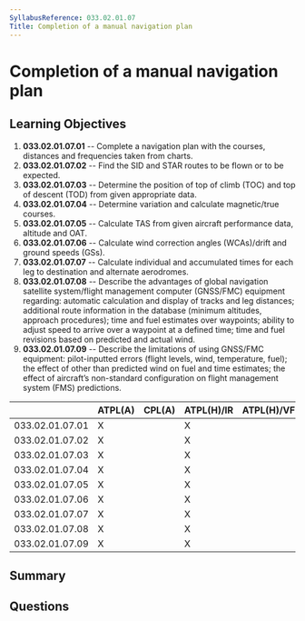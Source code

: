 ```yaml
---
SyllabusReference: 033.02.01.07
Title: Completion of a manual navigation plan
---
```


# Completion of a manual navigation plan

## Learning Objectives

1. **033.02.01.07.01** -- Complete a navigation plan with the courses, distances
   and frequencies taken from charts.
2. **033.02.01.07.02** -- Find the SID and STAR routes to be flown or to be
   expected.
3. **033.02.01.07.03** -- Determine the position of top of climb (TOC) and top of
   descent (TOD) from given appropriate data.
4. **033.02.01.07.04** -- Determine variation and calculate magnetic/true courses.
5. **033.02.01.07.05** -- Calculate TAS from given aircraft performance data,
   altitude and OAT.
6. **033.02.01.07.06** -- Calculate wind correction angles (WCAs)/drift and ground
   speeds (GSs).
7. **033.02.01.07.07** -- Calculate individual and accumulated times for each leg
   to destination and alternate aerodromes.
8. **033.02.01.07.08** -- Describe the advantages of global navigation satellite
   system/flight management computer (GNSS/FMC) equipment regarding: automatic
   calculation and display of tracks and leg distances; additional route
   information in the database (minimum altitudes, approach procedures); time
   and fuel estimates over waypoints; ability to adjust speed to arrive over a
   waypoint at a defined time; time and fuel revisions based on predicted and
   actual wind.
9. **033.02.01.07.09** -- Describe the limitations of using GNSS/FMC equipment:
   pilot-inputted errors (flight levels, wind, temperature, fuel); the effect of
   other than predicted wind on fuel and time estimates; the effect of
   aircraftʼs non-standard configuration on flight management system (FMS)
   predictions.

|                 | ATPL(A) | CPL(A) | ATPL(H)/IR | ATPL(H)/VFR | CPL(H) | IR  | CBIR(A) |
| --------------- | ------- | ------ | ---------- | ----------- | ------ | --- | ------- |
| 033.02.01.07.01 | X       |        | X          |             |        | X   | X       |
| 033.02.01.07.02 | X       |        | X          |             |        | X   | X       |
| 033.02.01.07.03 | X       |        | X          |             |        | X   | X       |
| 033.02.01.07.04 | X       |        | X          |             |        | X   | X       |
| 033.02.01.07.05 | X       |        | X          |             |        | X   | X       |
| 033.02.01.07.06 | X       |        | X          |             |        | X   | X       |
| 033.02.01.07.07 | X       |        | X          |             |        | X   | X       |
| 033.02.01.07.08 | X       |        | X          |             |        | X   | X       |
| 033.02.01.07.09 | X       |        | X          |             |        | X   | X       |

## Summary

## Questions
